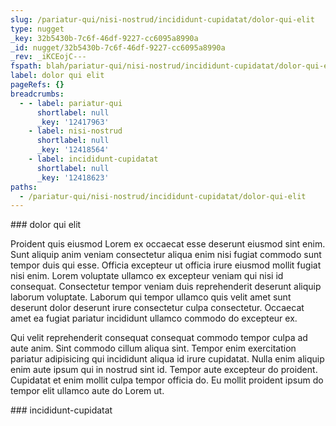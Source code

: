 ```yaml
---
slug: /pariatur-qui/nisi-nostrud/incididunt-cupidatat/dolor-qui-elit
type: nugget
_key: 32b5430b-7c6f-46df-9227-cc6095a8990a
_id: nugget/32b5430b-7c6f-46df-9227-cc6095a8990a
_rev: _iKCEojC---
fspath: blah/pariatur-qui/nisi-nostrud/incididunt-cupidatat/dolor-qui-elit.md
label: dolor qui elit
pageRefs: {}
breadcrumbs:
  - - label: pariatur-qui
      shortlabel: null
      _key: '12417963'
    - label: nisi-nostrud
      shortlabel: null
      _key: '12418564'
    - label: incididunt-cupidatat
      shortlabel: null
      _key: '12418623'
paths:
  - /pariatur-qui/nisi-nostrud/incididunt-cupidatat/dolor-qui-elit
---
```


<NuggetArea>
<Nugget slug="/pariatur-qui/nisi-nostrud/incididunt-cupidatat/dolor-qui-elit" type="nugget" _key="32b5430b-7c6f-46df-9227-cc6095a8990a" _id="nugget/32b5430b-7c6f-46df-9227-cc6095a8990a" _rev="_iKCEojC---" fspath="blah/pariatur-qui/nisi-nostrud/incididunt-cupidatat/dolor-qui-elit.md" label="dolor qui elit" paths="/pariatur-qui/nisi-nostrud/incididunt-cupidatat/dolor-qui-elit">
<NuggetBody>
### dolor qui elit

Proident quis eiusmod Lorem ex occaecat esse deserunt eiusmod sint enim. Sunt aliquip anim veniam consectetur aliqua enim nisi fugiat commodo sunt tempor duis qui esse. Officia excepteur ut officia irure eiusmod mollit fugiat nisi enim. Lorem voluptate ullamco ex excepteur veniam qui nisi id consequat. Consectetur tempor veniam duis reprehenderit deserunt aliquip laborum voluptate. Laborum qui tempor ullamco quis velit amet sunt deserunt dolor deserunt irure consectetur culpa consectetur. Occaecat amet ea fugiat pariatur incididunt ullamco commodo do excepteur ex.

Qui velit reprehenderit consequat consequat commodo tempor culpa ad aute anim. Sint commodo cillum aliqua sint. Tempor enim exercitation pariatur adipisicing qui incididunt aliqua id irure cupidatat. Nulla enim aliquip enim aute ipsum qui in nostrud sint id. Tempor aute excepteur do proident. Cupidatat et enim mollit culpa tempor officia do. Eu mollit proident ipsum do tempor elit ullamco aute do Lorem ut.

</NuggetBody>
<Breadcrumbs>
<Crumbs>
<Crumb _key="12417963" label="pariatur-qui" /><Crumb _key="12418564" label="nisi-nostrud" /><Crumb _key="12418623" label="incididunt-cupidatat" />
</Crumbs>
</Breadcrumbs>
</Nugget>

<NuggetsInbound>
</NuggetsInbound>
<NuggetsOutbound>
</NuggetsOutbound>
</NuggetArea>
<PassagesInbound>
<Passage direction="inbound" type="passage" _key="12418623" _id="passage/12418623" _rev="_iKCEoj---_" label="incididunt-cupidatat" passage="incididunt-cupidatat" fspath="blah/pariatur-qui/nisi-nostrud/incididunt-cupidatat" paths="/pariatur-qui/nisi-nostrud/incididunt-cupidatat" slug="/pariatur-qui/nisi-nostrud/incididunt-cupidatat">
<NuggetBody>
### incididunt-cupidatat

</NuggetBody>
<Breadcrumbs>
<Crumbs>
<Crumb _key="12417963" label="pariatur-qui" /><Crumb _key="12418564" label="nisi-nostrud" />
</Crumbs>
</Breadcrumbs>
</Passage>

</PassagesInbound>
<PassagesOutbound>
</PassagesOutbound>